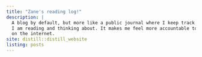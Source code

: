 ```yaml
---
title: "Zane's reading log!"
description: |
  A blog by default, but more like a public journal where I keep track of what
  I am reading and thinking about. It makes me feel more accountable to do it
  on the internet.
site: distill::distill_website
listing: posts
---
```

